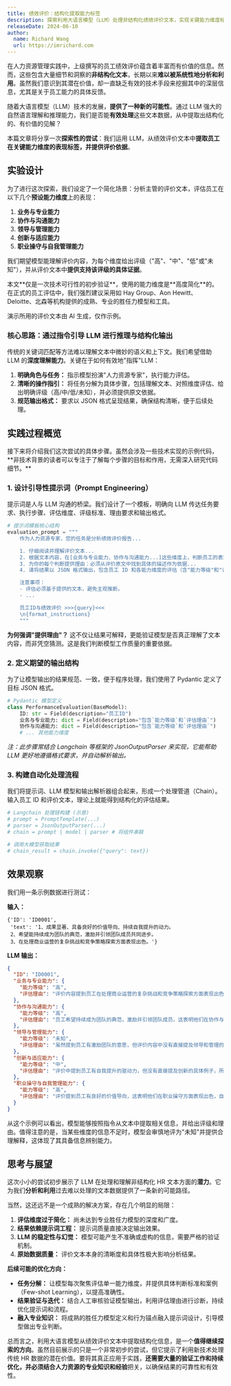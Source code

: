 ```yaml
---
title: 绩效评价：结构化提取能力标签
description: 探索利用大语言模型（LLM）处理非结构化绩效评价文本，实现关键能力维度标签与评估依据的结构化提取
releaseDate: 2024-06-10
author:
  name: Richard Wang
  url: https://imrichard.com
---
```


在人力资源管理实践中，上级撰写的员工绩效评价蕴含着丰富而有价值的信息。然而，这些包含大量细节和洞察的**非结构化文本**，长期以来**难以被系统性地分析和利用**。虽然我们意识到其潜在价值，却一直缺乏有效的技术手段来挖掘其中的深层信息，尤其是关于员工能力的具体反馈。

随着大语言模型（LLM）技术的发展，**提供了一种新的可能性**。通过 LLM 强大的自然语言理解和推理能力，我们是否能**有效处理**这些文本数据，从中提取出结构化的、有价值的见解？

本篇文章将分享一次**探索性的尝试**：我们运用 LLM，从绩效评价文本中**提取员工在关键能力维度的表现标签，并提供评价依据**。

## 实验设计

为了进行这次探索，我们设定了一个简化场景：分析主管的评价文本，评估员工在以下几个**预设能力维度**上的表现：

1. **业务与专业能力**
2. **协作与沟通能力**
3. **领导与管理能力**
4. **创新与适应能力**
5. **职业操守与自我管理能力**

我们期望模型能理解评价内容，为每个维度给出评级（"高"、"中"、"低"或"未知"），并从评价文本中**提供支持该评级的具体证据**。

<Callout type="warn">
本文**仅是一次技术可行性的初步验证**，使用的能力维度是**高度简化**的。在正式的员工评估中，我们强烈建议采用如 Hay Group、Aon Hewitt、Deloitte、北森等机构提供的成熟、专业的胜任力模型和工具。

演示所用的评价文本由 AI 生成，仅作示例。

</Callout>

### 核心思路：通过指令引导 LLM 进行推理与结构化输出

传统的关键词匹配等方法难以理解文本中微妙的语义和上下文。我们希望借助 LLM 的**深度理解能力**。关键在于如何有效地"指挥"LLM：

1. **明确角色与任务：** 指示模型扮演"人力资源专家"，执行能力评估。
2. **清晰的操作指引：** 将任务分解为具体步骤，包括理解文本、对照维度评估、给出明确评级（高/中/低/未知），并必须提供原文依据。
3. **规范输出格式：** 要求以 JSON 格式呈现结果，确保结构清晰，便于后续处理。

## 实践过程概览

<Callout type="info">
  接下来将介绍我们这次尝试的具体步骤。虽然会涉及一些技术实现的示例代码，**非技术背景的读者可以专注于了解每个步骤的目标和作用，无需深入研究代码细节。**
</Callout>

### 1. 设计引导性提示词（Prompt Engineering）

提示词是人与 LLM 沟通的桥梁。我们设计了一个模板，明确向 LLM 传达任务要求、执行步骤、评估维度、评级标准、理由要求和输出格式。

```python
# 提示词模板核心结构
evaluation_prompt = """
    作为人力资源专家，您的任务是分析绩效评价报告...

    1. 仔细阅读并理解评价文本...
    2. 根据文本内容，在[业务与专业能力、协作与沟通能力...]这些维度上，判断员工的表现级别为"高"、"中"、"低"或"未知"。
    3. 为你的每个判断提供理由：必须从评价原文中找到具体的描述作为依据...
    4. 请将结果以 JSON 格式输出，包含员工 ID 和各能力维度的评估（含"能力等级"和"评估理由"）...

    注意事项：
    - 评估必须基于提供的文本，避免主观推断。
    - ...

    员工ID与绩效评价 >>>{query}<<<
    \n{format_instructions}
    """
```

**为何强调"提供理由"？** 这不仅让结果可解释，更能验证模型是否真正理解了文本内容，而非凭空猜测。这是我们判断模型工作质量的重要依据。

### 2. 定义期望的输出结构

为了让模型输出的结果规范、一致，便于程序处理，我们使用了 Pydantic 定义了目标 JSON 格式。

```python
# Pydantic 模型定义
class PerformanceEvaluation(BaseModel):
    ID: str = Field(description="员工ID")
    业务与专业能力: dict = Field(description="包含`能力等级`和`评估理由`")
    协作与沟通能力: dict = Field(description="包含`能力等级`和`评估理由`")
    # ... 其他能力维度
```

_注：此步骤常结合 Langchain 等框架的 JsonOutputParser 来实现，它能帮助 LLM 更好地遵循格式要求，并自动解析输出。_

### 3. 构建自动化处理流程

我们将提示词、LLM 模型和输出解析器组合起来，形成一个处理管道（Chain）。输入员工 ID 和评价文本，理论上就能得到结构化的评估结果。

```python
# Langchain 处理链构建 (示意)
# prompt = PromptTemplate(...)
# parser = JsonOutputParser(...)
# chain = prompt | model | parser # 将组件串联

# 调用大模型获取结果
# chain_result = chain.invoke({"query": text})
```

## 效果观察

我们用一条示例数据进行测试：

**输入：**

```
{'ID': 'ID0001',
 'text': '1、成果显著、具备良好的价值导向、持续自我提升的动力。
 2、希望能持续成为团队的典范，激励并引领团队成员共同进步。
 3、在处理商业运营的复杂挑战和竞争策略探索方面表现出色。'}
```

**LLM 输出：**

```json
{
  "ID": "ID0001",
  "业务与专业能力": {
    "能力等级": "高",
    "评估理由": "评价内容提到员工在处理商业运营的复杂挑战和竞争策略探索方面表现出色，说明其业务专业能力很强，能够独立完成复杂的任务。"
  },
  "协作与沟通能力": {
    "能力等级": "高",
    "评估理由": "员工希望持续成为团队的典范，激励并引领团队成员，这表明他们在协作与沟通方面具有较高的能力，能够有效地与团队协作并影响他人。"
  },
  "领导与管理能力": {
    "能力等级": "未知",
    "评估理由": "虽然提到员工有激励团队的意愿，但评价内容中没有直接提及领导和管理的具体表现，因此这部分能力等级暂定为未知。"
  },
  "创新与适应能力": {
    "能力等级": "中",
    "评估理由": "评价中提到员工有自我提升的驱动力，但没有直接提及创新的具体例子，所以创新能力评级为中等。"
  },
  "职业操守与自我管理能力": {
    "能力等级": "高",
    "评估理由": "评价提到员工有良好的价值导向，这表明他们在职业操守方面表现出色，自我管理能力强。"
  }
}
```

从这个示例可以看出，模型能够按照指令从文本中提取相关信息，并给出评级和理由。值得注意的是，当某些维度的信息不足时，模型会审慎地评为"未知"并提供合理解释，这体现了其具备信息辨别能力。

## 思考与展望

这次小小的尝试初步展示了 LLM 在处理和理解非结构化 HR 文本方面的**潜力**。它为我们**分析和利用**过去难以处理的文本数据提供了一条新的可能路径。

当然，这还远不是一个成熟的解决方案，存在几个明显的局限：

1. **评估维度过于简化：** 尚未达到专业胜任力模型的深度和广度。
2. **结果依赖提示词工程：** 提示词质量直接决定输出效果。
3. **LLM 的稳定性与幻觉：** 模型可能产生不准确或虚构的信息，需要严格的验证机制。
4. **原始数据质量：** 评价文本本身的清晰度和具体性极大影响分析结果。

**后续可能的优化方向：**

- **任务分解：** 让模型每次聚焦评估单一能力维度，并提供具体判断标准和案例（Few-shot Learning），以提高准确性。
- **结果验证与迭代：** 结合人工审核验证模型输出，利用评估理由进行诊断，持续优化提示词和流程。
- **融入专业知识：** 将成熟的胜任力模型定义和行为锚点融入提示词设计，引导模型做出专业判断。

总而言之，利用大语言模型从绩效评价文本中提取结构化信息，是一个**值得继续探索的方向**。虽然目前展示的只是一个非常初步的尝试，但它提示了利用新技术处理传统 HR 数据的潜在价值。要将其真正应用于实践，**还需要大量的验证工作和持续优化，并必须结合人力资源的专业知识和经验**把关，以确保结果的可靠性和有效性。
